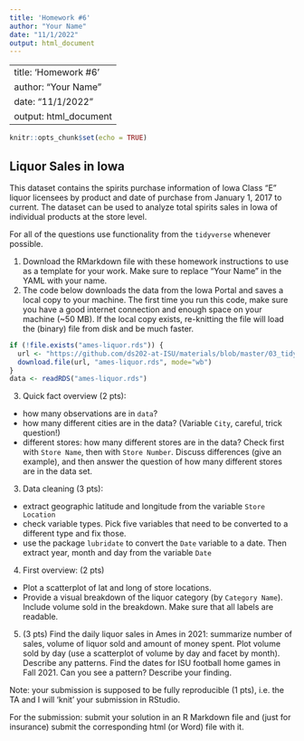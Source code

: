 ```yaml
---
title: 'Homework #6'
author: "Your Name"
date: "11/1/2022"
output: html_document
---
```

---
title: 'Homework #6'
author: "Your Name"
date: "11/1/2022"
output: html_document
---

```r
knitr::opts_chunk$set(echo = TRUE)
```

## Liquor Sales in Iowa

This dataset contains the spirits purchase information of Iowa Class “E” liquor licensees by product and date of purchase from January 1, 2017 to current. The dataset can be used to analyze total spirits sales in Iowa of individual products at the store level.

For all of the questions use functionality from the  `tidyverse` whenever possible.

1. Download the RMarkdown file with these homework instructions to use as a template for your work.
Make sure to replace "Your Name" in the YAML with your name.
2. The code below downloads the data from the Iowa Portal and saves a local copy to your machine. The first time you run this code, make sure you have a good internet connection and enough space on your machine (~50 MB). If the local copy exists, re-knitting the file will load the (binary) file from disk and be much faster. 
```r
if (!file.exists("ames-liquor.rds")) {
  url <- "https://github.com/ds202-at-ISU/materials/blob/master/03_tidyverse/data/ames-liquor.rds?raw=TRUE"
  download.file(url, "ames-liquor.rds", mode="wb")
}
data <- readRDS("ames-liquor.rds")
```
3. Quick fact overview (2 pts):

  - how many observations are in  `data`?
  - how many different cities are in the data? (Variable `City`, careful, trick question!)
  - different stores: how many different stores are in the data? Check first with `Store Name`, then with `Store Number`. Discuss differences (give an example), and then answer the question of how many different stores are in the data set.
  
3. Data cleaning (3 pts): 
  - extract geographic latitude and longitude from the variable `Store Location`
  - check variable types. Pick five variables that need to be converted to a different type and fix those. 
  - use the package `lubridate` to convert the `Date` variable to a date. Then extract year, month and day from the variable `Date`
4. First overview: (2 pts)
  - Plot a scatterplot of lat and long of store locations. 
  - Provide a visual breakdown of the liquor category (by `Category Name`). Include volume sold in the breakdown. Make sure that all labels are readable.
5. (3 pts) Find the daily liquor sales in Ames in 2021: summarize number of sales, volume of liquor sold and amount of money spent. 
Plot volume sold by day (use a scatterplot of volume by day and facet by month). Describe any patterns.
Find the dates for ISU football home games in Fall 2021. Can you see a pattern? Describe your finding.


Note: your submission is supposed to be fully reproducible (1 pts), i.e. the TA and I will 'knit' your submission in RStudio. 


For the submission: submit your solution in an R Markdown file and (just for insurance) submit the corresponding html (or Word) file with it. 
